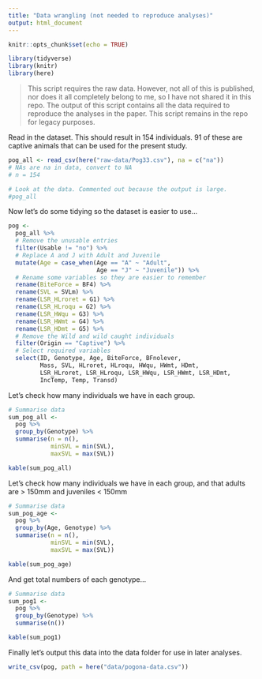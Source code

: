 ```yaml
---
title: "Data wrangling (not needed to reproduce analyses)"
output: html_document
---
```


```r
knitr::opts_chunk$set(echo = TRUE)
```

```r
library(tidyverse)
library(knitr)
library(here)
```

>This script requires the raw data. However, not all of this is published, nor does it all completely belong to me, so I have not shared it in this repo. The output of this script contains all the data required to reproduce the analyses in the paper. This script remains in the repo for legacy purposes.

Read in the dataset. This should result in 154 individuals. 91 of these are captive animals that can be used for the present study. 

```r

pog_all <- read_csv(here("raw-data/Pog33.csv"), na = c("na")) 
# NAs are na in data, convert to NA
# n = 154

# Look at the data. Commented out because the output is large.
#pog_all

```

Now let's do some tidying so the dataset is easier to use...

```r
pog <-
  pog_all %>%
  # Remove the unusable entries
  filter(Usable != "no") %>%
  # Replace A and J with Adult and Juvenile
  mutate(Age = case_when(Age == "A" ~ "Adult", 
                         Age == "J" ~ "Juvenile")) %>%
  # Rename some variables so they are easier to remember
  rename(BiteForce = BF4) %>%
  rename(SVL = SVLm) %>%
  rename(LSR_HLroret = G1) %>%
  rename(LSR_HLroqu = G2) %>%
  rename(LSR_HWqu = G3) %>%
  rename(LSR_HWmt = G4) %>%
  rename(LSR_HDmt = G5) %>%
  # Remove the Wild and wild caught individuals
  filter(Origin == "Captive") %>%
  # Select required variables
  select(ID, Genotype, Age, BiteForce, BFnolever,
         Mass, SVL, HLroret, HLroqu, HWqu, HWmt, HDmt,
         LSR_HLroret, LSR_HLroqu, LSR_HWqu, LSR_HWmt, LSR_HDmt,
         IncTemp, Temp, Transd)
```


Let's check how many individuals we have in each group.
```r
# Summarise data
sum_pog_all <- 
  pog %>%
  group_by(Genotype) %>%
  summarise(n = n(),
            minSVL = min(SVL),
            maxSVL = max(SVL))

kable(sum_pog_all)
```



Let's check how many individuals we have in each group, and that adults are > 150mm and juveniles < 150mm
```r
# Summarise data
sum_pog_age <- 
  pog %>%
  group_by(Age, Genotype) %>%
  summarise(n = n(),
            minSVL = min(SVL),
            maxSVL = max(SVL))

kable(sum_pog_age)
```
And get total numbers of each genotype...
```r
# Summarise data
sum_pog1 <- 
  pog %>%
  group_by(Genotype) %>%
  summarise(n())

kable(sum_pog1)
```

Finally let's output this data into the data folder for use in later analyses.
```r
write_csv(pog, path = here("data/pogona-data.csv"))
```
